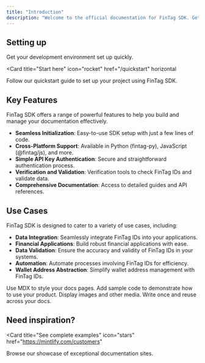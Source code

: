 ```yaml
---
title: "Introduction"
description: "Welcome to the official documentation for FinTag SDK. Get started quickly with our comprehensive guides and resources."
---
```


## Setting up

Get your development environment set up quickly.

<Card
  title="Start here"
  icon="rocket"
  href="/quickstart"
  horizontal
>
  Follow our quickstart guide to set up your project using FinTag SDK.
</Card>

## Key Features

FinTag SDK offers a range of powerful features to help you build and manage your documentation effectively.

- **Seamless Initialization**: Easy-to-use SDK setup with just a few lines of code.
- **Cross-Platform Support**: Available in Python (fintag-py), JavaScript (@fintag/js), and more.
- **Simple API Key Authentication**: Secure and straightforward authentication process.
- **Verification and Validation**: Verification tools to check FinTag IDs and validate data.
- **Comprehensive Documentation**: Access to detailed guides and API references.


## Use Cases

FinTag SDK is designed to cater to a variety of use cases, including:
- **Data Integration**: Seamlessly integrate FinTag IDs into your applications.
- **Financial Applications**: Build robust financial applications with ease.
- **Data Validation**: Ensure the accuracy and validity of FinTag IDs in your systems.
- **Automation**: Automate processes involving FinTag IDs for efficiency.
- **Wallet Address Abstraction**: Simplify wallet address management with FinTag IDs.



<Columns cols={2}>
  <Card
    title="Write with MDX"
    icon="pen-fancy"
    href="/essentials/markdown"
  >
    Use MDX to style your docs pages.
  </Card>
  <Card
    title="Code samples"
    icon="code"
    href="/essentials/code"
  >
    Add sample code to demonstrate how to use your product.
  </Card>
  <Card
    title="Images"
    icon="image"
    href="/essentials/images"
  >
    Display images and other media.
  </Card>
  <Card
    title="Reusable snippets"
    icon="recycle"
    href="/essentials/reusable-snippets"
  >
    Write once and reuse across your docs.
  </Card>
</Columns>

## Need inspiration?

<Card
  title="See complete examples"
  icon="stars"
  href="https://mintlify.com/customers"
>
  Browse our showcase of exceptional documentation sites.
</Card>
